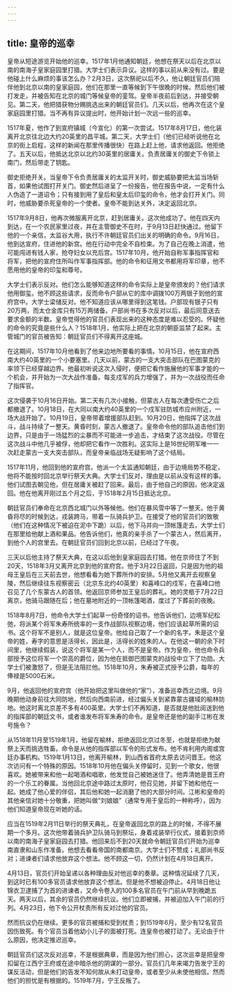 ```yaml
---
---
---
```

title: 皇帝的巡幸
---



皇帝从短途游览开始他的巡幸。1517年1月他通知朝廷，他想在祭天以后在北京以南的南海子皇家庭园里打猎。大学士们表示异议。这样的事以前从来没有过。要是他碰上什么麻烦的事该怎么办？2月3日，这次祭祀以后不久，他让朝廷官员们陪伴他到北京以南的皇家庭园，他们在那里一直等候到下午很晚的时候。然后他们被打发走，并被告知在北京的城门等候皇帝的銮驾。皇帝半夜前后到达，并接受朝见。第二天，他把猎获物分赐挑选出来的朝廷官员们。几天以后，他再次在这个皇家庭园里打猎。当不再有异议提出时，他开始计划一次远一些的巡幸。

1517年夏，他作了到宣府镇城（今宣化）的第一次尝试。1517年8月17日，他化装离开北京往北边大约20英里的昌平城。第二天，大学士们（他们已经听说他在北京的街上启程，这样的新闻在那里传播很快）在路上赶上他，请求他返回。他拒绝了。五天以后，他抵达北京以北约30英里的居庸关。负责居庸关的御史下令锁上南门，然后带走了钥匙。

御史拒绝开关。当皇帝下令负责居庸关的太监开关时，御史威胁要把太监当场斩首，如果他试图打开关门。御史然后进呈了一份报告，他在报告中说，一定有什么人伪造了一道诏令；只有接到用了皇后和皇太后印玺的命令，他才会打开关门。同时，他威胁要杀死皇帝的一个使者。皇帝不能到达关外，决定返回北京。

1517年9月8日，他再次微服离开北京，赶到居庸关。这次他成功了。他在四天内到达，在一个农民家里过夜，并在主管御史不在时，于9月13日赶快通过。他留下他的一个亲信，太监谷大用，执行不许朝廷官员们出关的明确的命令。9月16日，他到达宣府，住进他的新宫。他在行动中完全不自检束。为了自己在晚上消遣，他可能闯进有钱人家，抢夺妇女以充后宫。1517年10月，他开始自称军事指挥官和将军，把他的宣府住所叫作军事指挥部。他的命令和征用文书都用将军印章，他不愿用他的皇帝的印玺和尊号。

大学士们表示反对。他们怎么能够知道这样的命令实际上是皇帝颁发的？他们请求他用御玺。他不顾这些请求，反而命令户部从它的库中调拨100万两银子到他的宣府宫中。大学士梁储反对。他不知道应该从哪里得到这笔钱。户部现有银子只有20万两，而太仓金库只有15万两储备。户部尚书在多次反对以后，最后同意送去要求金额的半数。皇帝觉得他的官员们表现出来的这种态度是难以忍受的。怀疑他的命令的究竟是些什么人？1518年1月，他实际上把在北京的朝臣监禁了起来。主管城门的官员被告知：朝廷官员们不得离开这座城。

在这期间，1517年10月他看到了他来边地所要看的事情。10月15日，他在宣府西南大约40英里的一个小要塞里。几天以前，蒙古的一支大突击部队在巴图蒙克的率领下已经穿越边界。他最初听说这次入侵时，便把它看作施展他的军事才能的一个机会，并开始为一次大战作准备。每支戍军的兵力增强了，并为一次战役而任命了指挥官。

这次侵袭于10月16日开始。第二天有几次小接触，但蒙古人在每次遭受伤亡之后都撤退了。10月18日，在大同以南大约40英里的一个戍军驻防城市应州附近，一场大战开始了。10月19日，皇帝带着增援部队赶到。10月20日，他指挥了这次战斗，战斗持续了一整天。黄昏时刻，蒙古人撤退了。皇帝命令他的部队追击他们到边界，只是由于一场猛烈的尘暴而不可能进一步追击，才结束了这次战役。尽管在这次战斗中他几乎被俘，他却把它看作一次胜利。这实际上是16世纪明军唯一一次赶走蒙古一支大突击部队，而皇帝亲临战场无疑影响了这个结局。

1517年11月，他回到他的宣府宫。他派一个太监通知朝廷，由于边境局势不稳定，他将不能按时回北京举行祭天大典。大学士们反对，理由是以前从没有这样的事。他们试图去朝见他，但在居庸关被赶了回来。最后，由于他自己的原因，他决定返回。他在他离开刚过五个月之后，于1518年2月15日抵达北京。

朝廷官员们奉命在北京西北城门以外等候他。他们在暴风雪中等了一整天。他于黄昏将尽的时候到达，戎装跨马，带着一队骑兵护卫。在接受了他的官员们的致敬（他们在这种情况下被迫在泥中下跪）以后，他下马并向一顶帐篷走去，大学士们在那里给他献上酒和果品。他告诉他们，他真的亲手杀了一个蒙古人，然后离开，到他个人的宫里去。在朝廷官员们回到北京以前，已经过了午夜。

三天以后他主持了祭天大典，在这以后他到皇家庭园去打猎。他在京师住了不到20天，1518年3月又离开北京到他的宣府宫。他于3月22日返回，只是因为他的祖母王皇后在三天前去世，他想看看为她下葬所作的安排。5月他又离开去视察皇陵，然后继续往东视察密云（北京东北约40英里）和喜峰口的戍军，在喜峰口他召见了几个东蒙古人的首领。他返回京师参加王皇后的葬礼。她的灵柩于7月22日离京，他骑马跟随在后；他在墓地附近的一顶帐篷喝酒，度过了下葬前的夜晚。

1518年8月7日，他命令大学士们起草一份奇怪的诏书。他告诉他们，边境军纪松弛，将派某个将军朱寿所统率的一支作战部队视察边境，他们应该起草所需的诏书。这个将军不是别人，就是这位皇帝。他给自己取了一个新的名字。朱是这个皇帝的姓，寿字的意思是活得长，因此是，活得长的姓朱的人。在他这一朝的余下时间里，他继续假装，说这个将军是某一个人，而不是皇帝。作为皇帝，他也命令兵部授予这位将军一个崇高的爵位，因为他在抵御巴图蒙克的战役中立下了功勋。大学士们被激怒了，但是无法阻拦他。1518年10月，朱寿被正式授予公爵，每年的俸禄是5000石米。

9月，他返回他的宣府宫（他开始把这里叫做他的“家”），准备巡幸西北边境。9月晚期他动身前往大同防地，然后向西南前进，经过偏头关到紧靠蒙古疆域的榆林防地。他这时离北京差不多有400英里。大学士们不再知道，是否就是他批阅送到他的指挥部的朝廷文书，或者谁发布将军朱寿的命令。是皇帝还是他的副手江彬在发号施令？

从1518年11月至1519年1月，他留在榆林，拒绝返回北京过冬至，也就是拒绝为献祭上天而挑选牲畜。命令是从他的指挥部以军令的形式发布。他不肯利用内阁或宫廷办事机构。1519年1月13日，他离开榆林，到山西省首府太原去访问晋王。他这次访问有一个特殊的原因。1518年10月他在偏头关停留时，见到一个歌女，他很喜欢。她被带来和他一起喝酒和唱歌，他发觉自己被她迷住了。他弄清她是晋王府的一个乐工的眷属。当他回北京途中路过太原时，他召见她，并留下她和他在一起。她成了他心爱的伴侣，其后他和她一起消磨了他的大部分时间。江彬和皇帝的其他亲信对她十分敬重，把她叫做“刘娘娘”（通常专用于皇后的一种称呼），因为他们知道皇帝现在听她的话。

应当在1519年2月11日举行的祭天典礼，在皇帝返回北京的路上的时候，不得不展期一个多月。这次他带着骑兵护卫队骑马到祭坛，身着戎装举行仪式，接着到京师以南的南海子皇家庭园去打猎。他回来后不到20天就命令朝廷官员们开始为巡幸南直隶和山东作准备。他想去看看帝国的南都南京。大学士们不赞成；礼部尚书反对；进谏者们请求他放弃这个想法。他不顾这一切，仍然计划在4月18日离开。

4月13日，官员们开始呈递以各种理由反对他巡幸的奏章。这种情况延续了几天，到这时已有100多官员请求他放弃这个想法。但是他不想被迫停止。4月18日他让锦衣卫逮捕了为首的进谏者，又命令卷入的100多名官员在午门前从早到晚跪五天。两天以后，其余的官员仍然继续抗议。他们立即被捕，并被迫加入午门前的行列。4月23日，他下令公开杖责所有反对过他的官员。

然而抗议仍在继续。更多的官员被捕和受到杖责；到1519年6月，至少有12名官员因伤致死。有个官员当着他幼小儿子的面被打死。连皇帝也被打动了。无论由于什么原因，他决定推迟巡幸。

朝廷官员们这次反对巡幸，不是根据典章，而是因为他们担心，这次巡幸是把皇帝扣留在江西宁王府或在途中暗杀他的阴谋的一部分。官员们几年来竭力告发宁王的谋反活动，但是他们的告发不知何故从未打动皇帝，或者至少从未使他相信。然而他们的担忧是有根据的。1519年7月，宁王反叛了。